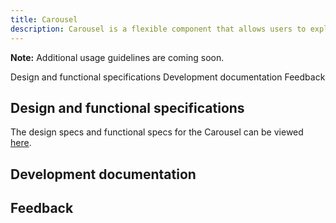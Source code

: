 ```yaml
---
title: Carousel
description: Carousel is a flexible component that allows users to explore a large amount of content within a limited viewing area.
---
```



<ComponentDescription name="Carousel" type="ui" />

<InlineNotification>

**Note:** Additional usage guidelines are coming soon.

</InlineNotification>

<AnchorLinks>

<AnchorLink>Design and functional specifications</AnchorLink>
<AnchorLink>Development documentation</AnchorLink>
<AnchorLink>Feedback</AnchorLink>

</AnchorLinks>

## Design and functional specifications

The design specs and functional specs for the Carousel can be viewed <a href="https://ibm.box.com/s/hmni7qhero9mf5rn593zij0tcay8h9dw" target="_blank">here</a>.

## Development documentation

<ComponentStatus name="Carousel" type="ui" />

## Feedback

<ComponentFeedback />
